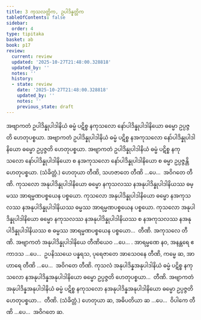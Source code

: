 ```yaml
---
title: 3 ကုသလတ္တိက, ဥပါဒိန္နတ္တိက
tableOfContents: false
sidebar:
  order: 4
type: tipitaka
basket: ab
book: p17
review:
  current: review
  updated: '2025-10-27T21:48:00.328818'
  updated_by: ''
  notes: ''
  history:
  - state: review
    date: '2025-10-27T21:48:00.328818'
    updated_by: ''
    notes: ''
    previous_state: draft
---
```



<ReviewStatus review={frontmatter.review} showDetails={true} />

<HypothesisAnnotation frontmatter={frontmatter} />

<DynamicBreadcrumb />

<Division number="12" book="p17" e="ch" v="40" p="292">

<Paragraph number="28" book="p17">
အဗျာကတံ ဥပါဒိန္နုပါဒါနိယံ ဓမ္မံ ပဋိစ္စ နကုသလော နော်ပါဒိန္နုပါဒါနိယော ဓမ္မော ဥပ္ပဇ္ဇတိ ဟေတုပစ္စယာ. အဗျာကတံ ဥပါဒိန္နုပါဒါနိယံ ဓမ္မံ ပဋိစ္စ နအကုသလော နော်ပါဒိန္နုပါဒါနိယော ဓမ္မော ဥပ္ပဇ္ဇတိ ဟေတုပစ္စယာ. အဗျာကတံ ဥပါဒိန္နုပါဒါနိယံ ဓမ္မံ ပဋိစ္စ နကုသလော နော်ပါဒိန္နုပါဒါနိယော စ နအကုသလော နော်ပါဒိန္နုပါဒါနိယော စ ဓမ္မာ ဥပ္ပဇ္ဇန္တိ ဟေတုပစ္စယာ. (သံခိတ္တံ.)
</Paragraph>

<Paragraph number="29" book="p17">
ဟေတုယာ တီဏိ, သဟဇာတေ တီဏိ …ပေ…  အဝိဂတေ တီဏိ.
</Paragraph>

</Division>
<Division number="13" book="p17" e="ch" v="40" p="292">

<Paragraph number="30" book="p17">
ကုသလော အနုပါဒိန္နုပါဒါနိယော ဓမ္မော နကုသလဿ နအနုပါဒိန္နုပါဒါနိယဿ ဓမ္မဿ အာရမ္မဏပစ္စယေန ပစ္စယော. ကုသလော အနုပါဒိန္နုပါဒါနိယော ဓမ္မော နအကုသလဿ နအနုပါဒိန္နုပါဒါနိယဿ ဓမ္မဿ အာရမ္မဏပစ္စယေန ပစ္စယော. ကုသလော အနုပါဒိန္နုပါဒါနိယော ဓမ္မော နကုသလဿ နအနုပါဒိန္နုပါဒါနိယဿ စ နအကုသလဿ နအနုပါဒိန္နုပါဒါနိယဿ စ ဓမ္မဿ အာရမ္မဏပစ္စယေန ပစ္စယော…  တီဏိ.
</Paragraph>

<Paragraph number="31" book="p17">
အကုသလေ တီဏိ. အဗျာကတံ အနုပါဒိန္နုပါဒါနိယေ တီဏိယေဝ …ပေ… . အာရမ္မဏေ နဝ, အနန္တရေ ဧကာဒသ …ပေ…  ဥပနိဿယေ ပန္နရသ, ပုရေဇာတေ အာသေဝနေ တီဏိ, ကမ္မေ ဆ, အာဟာရေ တီဏိ …ပေ…  အဝိဂတေ တီဏိ.
</Paragraph>

</Division>
<Division number="14" book="p17" e="ch" v="40" p="293">

<Paragraph number="32" book="p17">
ကုသလံ အနုပါဒိန္နအနုပါဒါနိယံ ဓမ္မံ ပဋိစ္စ နကုသလော နအနုပါဒိန္နအနုပါဒါနိယော ဓမ္မော ဥပ္ပဇ္ဇတိ ဟေတုပစ္စယာ…  တီဏိ.
</Paragraph>

<Paragraph number="33" book="p17">
အဗျာကတံ အနုပါဒိန္နအနုပါဒါနိယံ ဓမ္မံ ပဋိစ္စ နကုသလော နအနုပါဒိန္နအနုပါဒါနိယော ဓမ္မော ဥပ္ပဇ္ဇတိ ဟေတုပစ္စယာ…  တီဏိ. (သံခိတ္တံ.)
</Paragraph>

<Paragraph number="34" book="p17">
ဟေတုယာ ဆ, အဓိပတိယာ ဆ …ပေ…  ဝိပါကေ တီဏိ …ပေ…  အဝိဂတေ ဆ.
</Paragraph>
</Division>